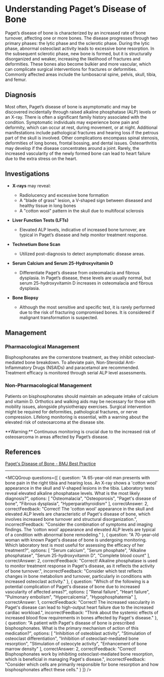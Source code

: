 
# Understanding Paget’s Disease of Bone

Paget’s disease of bone is characterized by an increased rate of bone turnover, affecting one or more bones. The disease progresses through two primary phases: the lytic phase and the sclerotic phase. During the lytic phase, abnormal osteoclast activity leads to excessive bone resorption. In the subsequent sclerotic phase, new bone is formed, but it is structurally disorganized and weaker, increasing the likelihood of fractures and deformities. These bones also become bulkier and more vascular, which can complicate surgical interventions for fractures or deformities. Commonly affected areas include the lumbosacral spine, pelvis, skull, tibia, and femur.

## Diagnosis

Most often, Paget’s disease of bone is asymptomatic and may be discovered incidentally through raised alkaline phosphatase (ALP) levels or an X-ray. There is often a significant family history associated with the condition. Symptomatic individuals may experience bone pain and deformity, which can occur at rest, during movement, or at night. Additional manifestations include pathological fractures and hearing loss if the petrous part of the skull is involved. Other complications encompass spinal stenosis, deformities of long bones, frontal bossing, and dental issues. Osteoarthritis may develop if the disease concentrates around a joint. Rarely, the increased vascularity of the newly formed bone can lead to heart failure due to the extra stress on the heart.

## Investigations

- **X-rays** may reveal:
  - Radiolucency and excessive bone formation
  - A "blade of grass" lesion, a V-shaped sign between diseased and healthy tissue in long bones
  - A "cotton wool" pattern in the skull due to multifocal sclerosis
  
- **Liver Function Tests (LFTs)**
  - Elevated ALP levels, indicative of increased bone turnover, are typical in Paget’s disease and help monitor treatment response.

- **Technetium Bone Scan**
  - Utilized post-diagnosis to detect asymptomatic disease areas.

- **Serum Calcium and Serum 25-Hydroxyvitamin D**
  - Differentiate Paget’s disease from osteomalacia and fibrous dysplasia. In Paget’s disease, these levels are usually normal, but serum 25-hydroxyvitamin D increases in osteomalacia and fibrous dysplasia.

- **Bone Biopsy**
  - Although the most sensitive and specific test, it is rarely performed due to the risk of fracturing compromised bones. It is considered if malignant transformation is suspected.

## Management

### Pharmacological Management

Bisphosphonates are the cornerstone treatment, as they inhibit osteoclast-mediated bone breakdown. To alleviate pain, Non-Steroidal Anti-Inflammatory Drugs (NSAIDs) and paracetamol are recommended. Treatment efficacy is monitored through serial ALP level assessments.

### Non-Pharmacological Management

Patients on bisphosphonates should maintain an adequate intake of calcium and vitamin D. Orthotics and walking aids may be necessary for those with mobility issues, alongside physiotherapy exercises. Surgical intervention might be required for deformities, pathological fractures, or nerve compression. Lifelong monitoring is essential, with a warning about the elevated risk of osteosarcoma at the disease site.

<Callout emoji="⚠️">
**Warning:** Continuous monitoring is crucial due to the increased risk of osteosarcoma in areas affected by Paget’s disease.
</Callout>

## References

[Paget's Disease of Bone - BMJ Best Practice](https://bestpractice.bmj.com/topics/en-gb/525/pdf/525/Paget%27s%20disease%20of%20bone.pdf)

---

<MCQGroup questions={[
  {
    question: "A 65-year-old man presents with bone pain in the right tibia and hearing loss. An X-ray shows a 'cotton wool' appearance in the skull and V-shaped lesions in the tibia. Laboratory tests reveal elevated alkaline phosphatase levels. What is the most likely diagnosis?",
    options: [
      "Osteomalacia",
      "Osteoporosis",
      "Paget's disease of bone",
      "Fibrous dysplasia",
      "Hyperparathyroidism"
    ],
    correctAnswer: 2,
    correctFeedback: "Correct! The 'cotton wool' appearance in the skull and elevated ALP levels are characteristic of Paget's disease of bone, which involves increased bone turnover and structural disorganization.",
    incorrectFeedback: "Consider the combination of symptoms and imaging findings. The 'cotton wool' appearance and elevated ALP levels are typical of a condition with abnormal bone remodeling."
  },
  {
    question: "A 70-year-old woman with known Paget's disease of bone is undergoing monitoring. Which laboratory test is most useful for assessing the efficacy of her treatment?",
    options: [
      "Serum calcium",
      "Serum phosphate",
      "Alkaline phosphatase",
      "Serum 25-hydroxyvitamin D",
      "Complete blood count"
    ],
    correctAnswer: 2,
    correctFeedback: "Correct! Alkaline phosphatase is used to monitor treatment response in Paget's disease, as it reflects the activity of bone turnover.",
    incorrectFeedback: "Consider which test reflects changes in bone metabolism and turnover, particularly in conditions with increased osteoclast activity."
  },
  {
    question: "Which of the following is a potential complication of Paget's disease of bone due to increased vascularity of affected areas?",
    options: [
      "Renal failure",
      "Heart failure",
      "Pulmonary embolism",
      "Hypercalcemia",
      "Hypophosphatemia"
    ],
    correctAnswer: 1,
    correctFeedback: "Correct! The increased vascularity in Paget's disease can lead to high-output heart failure due to the increased cardiac workload.",
    incorrectFeedback: "Think about the systemic effects of increased blood flow requirements in bones affected by Paget's disease."
  },
  {
    question: "A patient with Paget's disease of bone is prescribed bisphosphonates. What is the primary mechanism of action of this medication?",
    options: [
      "Inhibition of osteoblast activity",
      "Stimulation of osteoclast differentiation",
      "Inhibition of osteoclast-mediated bone resorption",
      "Stimulation of osteocyte activity",
      "Enhancement of bone marrow density"
    ],
    correctAnswer: 2,
    correctFeedback: "Correct! Bisphosphonates work by inhibiting osteoclast-mediated bone resorption, which is beneficial in managing Paget's disease.",
    incorrectFeedback: "Consider which cells are primarily responsible for bone resorption and how bisphosphonates affect these cells."
  }
]} />